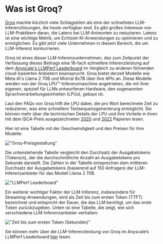 # Was ist Groq?

[Groq](https://groq.com/) machte kürzlich viele Schlagzeilen als eine der schnellsten LLM-Inferenzlösungen, die heute verfügbar sind. Es gibt großes Interesse von LLM-Praktikern daran, die Latenz bei LLM-Antworten zu reduzieren. Latenz ist eine wichtige Metrik, um Echtzeit-KI-Anwendungen zu optimieren und zu ermöglichen. Es gibt jetzt viele Unternehmen in diesem Bereich, die um LLM-Inferenz konkurrieren.

Groq ist eines dieser LLM-Inferenzunternehmen, das zum Zeitpunkt der Verfassung dieses Beitrags eine 18-fach schnellere Inferenzleistung auf dem [Anyscale's LLMPerf Leaderboard](https://github.com/ray-project/llmperf-leaderboard) im Vergleich zu anderen führenden cloud-basierten Anbietern beansprucht. Groq bietet derzeit Modelle wie Meta AI's Llama 2 70B und Mixtral 8x7B über ihre APIs an. Diese Modelle werden von der Groq LPU™-Inferenzmaschine angetrieben, die mit ihrer eigenen, speziell für LLMs entworfenen Hardware, den sogenannten Sprachverarbeitungseinheiten (LPUs), gebaut ist.

Laut den FAQs von Groq hilft die LPU dabei, die pro Wort berechnete Zeit zu reduzieren, was eine schnellere Textsequenzgenerierung ermöglicht. Sie können mehr über die technischen Details der LPU und ihre Vorteile in ihren mit dem ISCA-Preis ausgezeichneten [2020](https://wow.groq.com/groq-isca-paper-2020/) und [2022](https://wow.groq.com/isca-2022-paper/) Papieren lesen.

Hier ist eine Tabelle mit der Geschwindigkeit und den Preisen für ihre Modelle:

!["Groq-Preisgestaltung"](../../img/research/groq.png)

Die untenstehende Tabelle vergleicht den Durchsatz der Ausgabetokens (Tokens/s), der die durchschnittliche Anzahl an Ausgabetokens pro Sekunde darstellt. Die Zahlen in der Tabelle entsprechen dem mittleren Durchsatz der Ausgabetokens (basierend auf 150 Anfragen) der LLM-Inferenzanbieter für das Modell Llama 2 70B.

!["LLMPerf Leaderboard"](https://github.com/ray-project/llmperf-leaderboard/blob/main/.assets/output_tokens_per_s.jpg?raw=true)

Ein weiterer wichtiger Faktor der LLM-Inferenz, insbesondere für Streaming-Anwendungen, wird als Zeit bis zum ersten Token (TTFT) bezeichnet und entspricht der Dauer, die das LLM benötigt, um das erste Token zurückzugeben. Unten ist eine Tabelle, die zeigt, wie sich verschiedene LLM-Inferenzanbieter verhalten:

!["Zeit bis zum ersten Token (Sekunden)"](https://github.com/ray-project/llmperf-leaderboard/blob/main/.assets/ttft.jpg?raw=true)

Sie können mehr über die LLM-Inferenzleistung von Groq im Anyscale’s LLMPerf Leaderboard [hier](https://wow.groq.com/groq-lpu-inference-engine-crushes-first-public-llm-benchmark/) lesen.